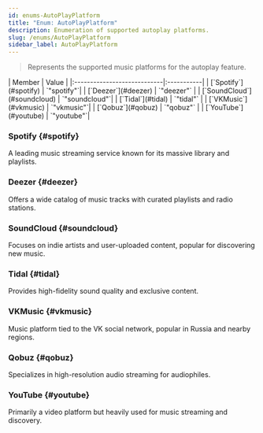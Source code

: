 ```yaml
---
id: enums-AutoPlayPlatform
title: "Enum: AutoPlayPlatform"
description: Enumeration of supported autoplay platforms.
slug: /enums/AutoPlayPlatform
sidebar_label: AutoPlayPlatform
---
```



> Represents the supported music platforms for the autoplay feature.

<Tabs>
  <TabItem value="members" label="Enumeration Members" default>
  | Member                      | Value      |
  |:----------------------------|:-----------|
  | [`Spotify`](#spotify)       | `"spotify"`|
  | [`Deezer`](#deezer)         | `"deezer"` |
  | [`SoundCloud`](#soundcloud) | `"soundcloud"`|
  | [`Tidal`](#tidal)           | `"tidal"`  |
  | [`VKMusic`](#vkmusic)       | `"vkmusic"`| 
  | [`Qobuz`](#qobuz)           | `"qobuz"`  |
  | [`YouTube`](#youtube)       | `"youtube"`|
  </TabItem>
</Tabs>

### Spotify {#spotify}

A leading music streaming service known for its massive library and playlists.

### Deezer {#deezer}

Offers a wide catalog of music tracks with curated playlists and radio stations.

### SoundCloud {#soundcloud}

Focuses on indie artists and user-uploaded content, popular for discovering new music.

### Tidal {#tidal}

Provides high-fidelity sound quality and exclusive content.

### VKMusic {#vkmusic}

Music platform tied to the VK social network, popular in Russia and nearby regions.

### Qobuz {#qobuz}

Specializes in high-resolution audio streaming for audiophiles.

### YouTube {#youtube}

Primarily a video platform but heavily used for music streaming and discovery.

